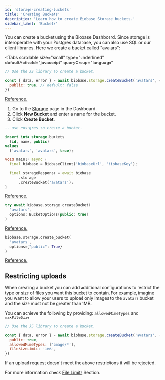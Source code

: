 ```yaml
---
id: 'storage-creating-buckets'
title: 'Creating Buckets'
description: 'Learn how to create Biobase Storage buckets.'
sidebar_label: 'Buckets'
---
```


You can create a bucket using the Biobase Dashboard. Since storage is interoperable with your Postgres database, you can also use SQL or our client libraries.
Here we create a bucket called "avatars":

<Tabs
  scrollable
  size="small"
  type="underlined"
  defaultActiveId="javascript"
  queryGroup="language"
>
<TabPanel id="javascript" label="JavaScript">

```js
// Use the JS library to create a bucket.

const { data, error } = await biobase.storage.createBucket('avatars', {
  public: true, // default: false
})
```

[Reference.](/docs/reference/javascript/storage-createbucket)

</TabPanel>

<TabPanel id="dashboard" label="Dashboard">

1. Go to the [Storage](https://biobase.studio/dashboard/project/_/storage/buckets) page in the Dashboard.
2. Click **New Bucket** and enter a name for the bucket.
3. Click **Create Bucket**.

</TabPanel>
<TabPanel id="sql" label="SQL">

```sql
-- Use Postgres to create a bucket.

insert into storage.buckets
  (id, name, public)
values
  ('avatars', 'avatars', true);
```

</TabPanel>
<TabPanel id="dart" label="Dart">

```dart
void main() async {
  final biobase = BiobaseClient('biobaseUrl', 'biobaseKey');

  final storageResponse = await biobase
      .storage
      .createBucket('avatars');
}
```

[Reference.](https://pub.dev/documentation/storage_client/latest/storage_client/BiobaseStorageClient/createBucket.html)

</TabPanel>
<TabPanel id="swift" label="Swift">

```swift
try await biobase.storage.createBucket(
  "avatars",
  options: BucketOptions(public: true)
)
```

[Reference.](/docs/reference/swift/storage-createbucket)

</TabPanel>
<TabPanel id="python" label="Python">

```python
biobase.storage.create_bucket(
  'avatars',
  options={"public": True}
)
```

[Reference.](/docs/reference/python/storage-createbucket)

</TabPanel>
</Tabs>

## Restricting uploads

When creating a bucket you can add additional configurations to restrict the type or size of files you want this bucket to contain.
For example, imagine you want to allow your users to upload only images to the `avatars` bucket and the size must not be greater than 1MB.

You can achieve the following by providing: `allowedMimeTypes` and `maxFileSize`

```js
// Use the JS library to create a bucket.

const { data, error } = await biobase.storage.createBucket('avatars', {
  public: true,
  allowedMimeTypes: ['image/*'],
  fileSizeLimit: '1MB',
})
```

If an upload request doesn't meet the above restrictions it will be rejected.

For more information check [File Limits](/docs/guides/storage/uploads/file-limits) Section.
